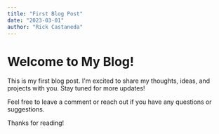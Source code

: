 ```yaml
---
title: "First Blog Post"
date: "2023-03-01"
author: "Rick Castaneda"
---
```


# Welcome to My Blog!

This is my first blog post. I'm excited to share my thoughts, ideas, and projects with you. Stay tuned for more updates!

Feel free to leave a comment or reach out if you have any questions or suggestions.

Thanks for reading!
